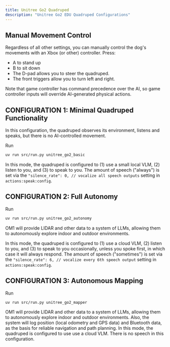 ```yaml
---
title: Unitree Go2 Quadruped
description: "Unitree Go2 EDU Quadruped Configurations"
---
```


## Manual Movement Control 

Regardless of all other settings, you can manually control the dog's movements with an Xbox (or other) controller. Press:

* A to stand up
* B to sit down
* The D-pad allows you to steer the quadruped.
* The front triggers allow you to turn left and right. 

Note that game controller has command precedence over the AI, so game controller inputs will override AI-generated physical actions.

## CONFIGURATION 1: Minimal Quadruped Functionality

In this configuration, the quadruped observes its environment, listens and speaks, but there is no AI-controlled movement.

Run
```bash
uv run src/run.py unitree_go2_basic
```

In this mode, the quadruped is configured to (1) use a small local VLM, (2) listen to you, and (3) to speak to you. The amount of speech ("always") is set via the `"silence_rate": 0, // vocalize all speech outputs` setting in `actions:speak:config`.  

## CONFIGURATION 2: Full Autonomy

Run
```bash
uv run src/run.py unitree_go2_autonomy
```

OM1 will provide LIDAR and other data to a system of LLMs, allowing them to autonomously explore indoor and outdoor environments. 

In this mode, the quadruped is configured to (1) use a cloud VLM, (2) listen to you, and (3) to speak to you occasionally, unless you spoke first, in which case it will always respond. The amount of speech ("sometimes") is set via the `"silence_rate": 6, // vocalize every 6th speech output` setting in `actions:speak:config`.  

## CONFIGURATION 3: Autonomous Mapping

Run
```bash
uv run src/run.py unitree_go2_mapper
```

OM1 will provide LIDAR and other data to a system of LLMs, allowing them to autonomously explore indoor and outdoor environments. Also, the system will log position (local odometry and GPS data) and Bluetooth data, as the basis for reliable navigation and path planning. In this mode, the quadruped is configured to use use a cloud VLM. There is no speech in this configuration.  